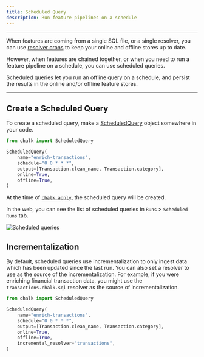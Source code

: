 ```yaml
---
title: Scheduled Query
description: Run feature pipelines on a schedule
---
```


---

When features are coming from a single SQL file, or a single resolver,
you can use [resolver crons](/docs/resolver-cron) to keep your online
and offline stores up to date.

However, when features are chained together, or when you need to run
a feature pipeline on a schedule, you can use scheduled queries.

Scheduled queries let you run an offline query on a schedule,
and persist the results in the online and/or offline feature stores.

---

## Create a Scheduled Query

To create a scheduled query, make a
[ScheduledQuery](/api-docs#ScheduledQuery)
object somewhere in your code.

```python
from chalk import ScheduledQuery

ScheduledQuery(
    name="enrich-transactions",
    schedule="0 0 * * *",
    output=[Transaction.clean_name, Transaction.category],
    online=True,
    offline=True,
)
```

At the time of [`chalk apply`](/cli/apply), the scheduled query will be
created.

In the web, you can see the list of scheduled queries in `Runs` > `Scheduled Runs` tab.

![Scheduled queries](/img/scheduled-runs.png)

## Incrementalization

By default, scheduled queries use incrementalization to only ingest data which
has been updated since the last run. You can also set a resolver to use as the
source of the incrementalization. For example, if you were enriching financial
transaction data, you might use the `transactions.chalk.sql` resolver as the
source of incrementalization.

```python
from chalk import ScheduledQuery

ScheduledQuery(
    name="enrich-transactions",
    schedule="0 0 * * *",
    output=[Transaction.clean_name, Transaction.category],
    online=True,
    offline=True,
    incremental_resolver="transactions",
)
```



